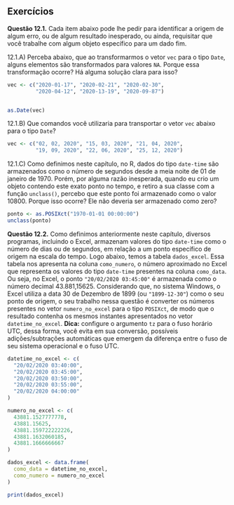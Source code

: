 




## Exercícios {.unnumbered}




**Questão 12.1.** Cada item abaixo pode lhe pedir para identificar a origem de algum erro, ou de algum resultado inesperado, ou ainda, requisitar que você trabalhe com algum objeto específico para um dado fim.


12.1.A) Perceba abaixo, que ao transformarmos o vetor `vec` para o tipo `Date`, alguns elementos são transformados para valores `NA`. Porque essa transformação ocorre? Há alguma solução clara para isso?

```r
vec <- c("2020-01-17", "2020-02-21", "2020-02-30", 
         "2020-04-12", "2020-13-19", "2020-09-87")


as.Date(vec)
```



12.1.B) Que comandos você utilizaria para transportar o vetor `vec` abaixo para o tipo `Date`?

```r
vec <- c("02, 02, 2020", "15, 03, 2020", "21, 04, 2020",
         "19, 09, 2020", "22, 06, 2020", "25, 12, 2020")
```


12.1.C) Como definimos neste capítulo, no R, dados do tipo `date-time` são armazenados como o número de segundos desde a meia noite de 01 de janeiro de 1970. Porém, por alguma razão inesperada, quando eu crio um objeto contendo este exato ponto no tempo, e retiro a sua classe com a função `unclass()`, percebo que este ponto foi armazenado como o valor 10800. Porque isso ocorre? Ele não deveria ser armazenado como zero?

```r
ponto <- as.POSIXct("1970-01-01 00:00:00")
unclass(ponto)
```




**Questão 12.2.** Como definimos anteriormente neste capítulo, diversos programas, incluindo o Excel, armazenam valores do tipo `date-time` como o número de dias ou de segundos, em relação a um ponto específico de origem na escala do tempo. Logo abaixo, temos a tabela `dados_excel`. Essa tabela nos apresenta na coluna `como_numero`, o número aproximado no Excel que representa os valores do tipo `date-time` presentes na coluna `como_data`. Ou seja, no Excel, o ponto `"20/02/2020 03:45:00"` é armazenada como o número decimal 43.881,15625. Considerando que, no sistema Windows, o Excel utiliza a data 30 de Dezembro de 1899 (ou `"1899-12-30"`) como o seu ponto de origem, o seu trabalho nessa questão é converter os números presentes no vetor `numero_no_excel` para o tipo `POSIXct`, de modo que o resultado contenha os mesmos instantes apresentados no vetor `datetime_no_excel`. **Dica:** configure o argumento `tz` para o fuso horário UTC, dessa forma, você evita em sua conversão, possíveis adições/subtrações automáticas que emergem da diferença entre o fuso de seu sistema operacional e o fuso UTC.


```r
datetime_no_excel <- c(
  "20/02/2020 03:40:00",
  "20/02/2020 03:45:00",
  "20/02/2020 03:50:00",
  "20/02/2020 03:55:00",
  "20/02/2020 04:00:00"
)

numero_no_excel <- c(
  43881.1527777778,
  43881.15625,
  43881.159722222226,
  43881.1632060185, 
  43881.1666666667
)

dados_excel <- data.frame(
  como_data = datetime_no_excel,
  como_numero = numero_no_excel
)

print(dados_excel)
```



